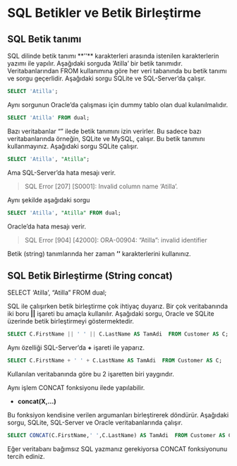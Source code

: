 # SQL Betikler ve Betik Birleştirme

## SQL Betik tanımı

SQL dilinde betik tanımı **''** karakterleri arasında istenilen karakterlerin yazımı ile yapılır.
Aşağıdaki sorguda 'Atilla' bir betik tanımıdır.
Veritabanlarından FROM kullanımına göre her veri tabanında bu betik tanımı ve sorgu geçerlidir.
Aşağıdaki sorgu SQLite ve SQL-Server'da çalışır.

```sql
SELECT 'Atilla';
```
Aynı sorgunun Oracle'da çalışması için dummy tablo olan dual kulanılmalıdır.

```sql
SELECT 'Atilla' FROM dual;
```

Bazı veritabanlar "" ilede betik tanımını izin verirler.
Bu sadece bazı veritabanlarında örneğin, SQLite ve MySQL, çalışır.
Bu betik tanımını kullanmayınız.
Aşağıdaki sorgu SQLite çalışır.

```sql
SELECT 'Atilla', "Atilla";
```

Ama SQL-Server'da hata mesajı verir.

> SQL Error [207] [S0001]: Invalid column name 'Atilla'.

Aynı şekilde aşağıdaki sorgu 

```sql
SELECT 'Atilla', "Atilla" FROM dual;
```

Oracle'da hata mesajı verir.

> SQL Error [904] [42000]: ORA-00904: "Atilla": invalid identifier

:::{.callout-tip}
Betik (string) tanımlarında her zaman **''** karakterlerini kullanınız.
:::



## SQL Betik Birleştirme (String concat)



SELECT 'Atilla', "Atilla" FROM dual;

SQL ile çalışırken betik birleştirme çok ihtiyaç duyarız.
Bir çok veritabanında iki boru **||** işareti bu amaçla kullanılır.
Aşağıdaki sorgu, Oracle ve SQLite üzerinde betik birleştirmeyi göstermektedir.

```sql
SELECT C.FirstName || ' ' || C.LastName AS TamAdi  FROM Customer AS C;
```

Aynı özelliği SQL-Server'da **+** işareti ile yaparız.


```sql
SELECT C.FirstName + ' ' + C.LastName AS TamAdi  FROM Customer AS C;
```

Kullanılan veritabanında göre bu 2 işaretten biri yaygındır.

Aynı işlem CONCAT fonksiyonu ilede yapılabilir.

- **concat(X,...)**

Bu fonksiyon kendisine verilen argumanları birleştirerek döndürür.
Aşağıdaki sorgu, SQLite, SQL-Server ve Oracle veritabanlarında çalışır.

```sql
SELECT CONCAT(C.FirstName,' ',C.LastName) AS TamAdi  FROM Customer AS C;
```

:::{.callout-tip}
Eğer veritabanı bağımsız SQL yazmanız gerekiyorsa CONCAT fonksiyonunu tercih ediniz.
:::
